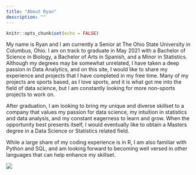 ```yaml
---
title: "About Ryan"
description: ""
---
```


```r
knitr::opts_chunk$set(echo = FALSE)
```

My name is Ryan and I am currently a Senior at The Ohio State University in Columbus, Ohio. I am on track to graduate in May 2021 with a Bachelor of Science in Biology, a Bachelor of Arts in Spanish, and a Minor in Statistics. Although my degrees may be somewhat unrelated, I have taken a deep passion in Data Analytics, and on this site, I would like to share my experience and projects that I have completed in my free time. Many of my projects are sports based, as I love sports, and it is what got me into the field of data science, but I am constantly looking for more non-sports projects to work on.

After graduation, I am looking to bring my unique and diverse skillset to a company that values my passion for data science, my intuition in statistics and data analysis, and my constant eagerness to learn and grow. When the opportunity best presents itself, I would eventually like to obtain a Masters degree in a Data Science or Statistics related field. 

While a large share of my coding experience is in R, I am also familiar with Python and SQL, and am looking forward to becoming well versed in other languages that can help enhance my skillset. 

![](images/profile.jfif)